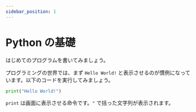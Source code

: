 ```yaml
---
sidebar_position: 1
---
```



# Python の基礎

はじめてのプログラムを書いてみましょう。

プログラミングの世界では、まず `Hello World!` と表示させるのが慣例になっています。以下のコードを実行してみましょう。

```python
print("Hello World!")
```

<OpenInColab path="/docs/python/python/hello-world.ipynb" />

`print` は画面に表示させる命令です。`"` で括った文字列が表示されます。
